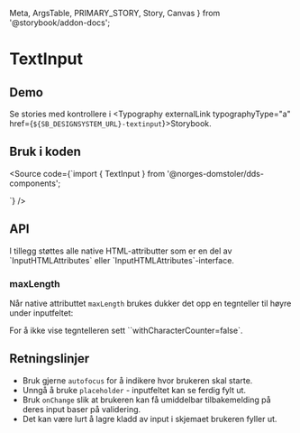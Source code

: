   Meta,
  ArgsTable,
  PRIMARY_STORY,
  Story,
  Canvas
} from '@storybook/addon-docs';

<Meta title="Design system/TextInput/API" component={TextInput} />

# TextInput

<ComponentLinkRow
  docsHref="https://design.domstol.no/987b33f71/p/8048eb-textinput/b/800765"
  figmaHref="https://www.figma.com/file/ewqSDmkgqDQ5PyOsRp4V5b/?node-id=155%3A38"
  githubHref="https://github.com/domstolene/designsystem/tree/master/components/src/components/TextInput"
/>

## Demo

<Canvas>
  <Story id="design-system-textinput--default" />
</Canvas>
<Canvas>
  <Story id="design-system-textinput--with-label" />
</Canvas>

<Canvas>
  <Story id="design-system-textinput--textarea" />
</Canvas>
<Canvas>
  <Story id="design-system-textinput--textarea-with-label" />
</Canvas>

Se stories med kontrollere i <Typography externalLink typographyType="a" href={`${SB_DESIGNSYSTEM_URL}-textinput`}>Storybook</Typography>.

## Bruk i koden

<Source code={`import { TextInput } from '@norges-domstoler/dds-components';

<TextInput label="Ledetekst" />
<TextInput label="Ledetekst" multiline />
`} />

## API

<ArgsTable story={PRIMARY_STORY} />
I tillegg støttes alle native HTML-attributter som er en del av `InputHTMLAttributes<HTMLInputElement>` eller `InputHTMLAttributes<HTMLTextAreaElement>`-interface.

### maxLength

Når native attributtet `maxLength` brukes dukker det opp en tegnteller til høyre under inputfeltet:

<Canvas>
  <Story id="design-system-textinput--with-character-count" />
</Canvas>

For å ikke vise tegntelleren sett ``withCharacterCounter=false`.

## Retningslinjer

- Bruk gjerne `autofocus` for å indikere hvor brukeren skal starte.
- Unngå å bruke `placeholder` - inputfeltet kan se ferdig fylt ut.
- Bruk `onChange` slik at brukeren kan få umiddelbar tilbakemelding på deres input baser på validering.
- Det kan være lurt å lagre kladd av input i skjemaet brukeren fyller ut.
